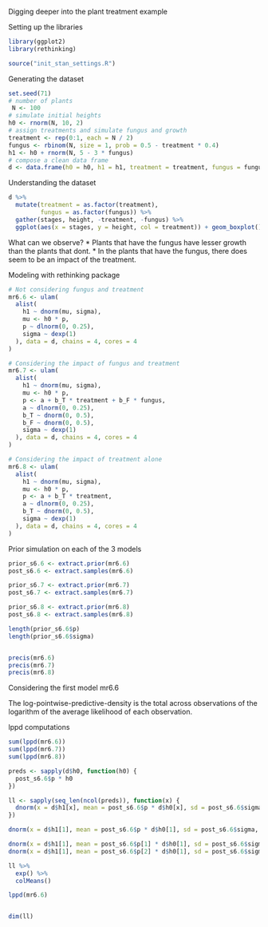 Digging deeper into the plant treatment example

Setting up the libraries
```r

library(ggplot2)
library(rethinking)

source("init_stan_settings.R")
```

Generating the dataset
```r

set.seed(71)
# number of plants
 N <- 100
# simulate initial heights
h0 <- rnorm(N, 10, 2)
# assign treatments and simulate fungus and growth
treatment <- rep(0:1, each = N / 2)
fungus <- rbinom(N, size = 1, prob = 0.5 - treatment * 0.4)
h1 <- h0 + rnorm(N, 5 - 3 * fungus)
# compose a clean data frame
d <- data.frame(h0 = h0, h1 = h1, treatment = treatment, fungus = fungus)


```

Understanding the dataset
```r

d %>%
  mutate(treatment = as.factor(treatment),
         fungus = as.factor(fungus)) %>%
  gather(stages, height, -treatment, -fungus) %>%
  ggplot(aes(x = stages, y = height, col = treatment)) + geom_boxplot() + facet_wrap(.~fungus)

```

What can we observe?
* Plants that have the fungus have lesser growth than the plants that dont.
* In the plants that have the fungus, there does seem to be an impact of the treatment.

Modeling with rethinking package
```r
# Not considering fungus and treatment
mr6.6 <- ulam(
  alist(
    h1 ~ dnorm(mu, sigma),
    mu <- h0 * p,
    p ~ dlnorm(0, 0.25),
    sigma ~ dexp(1)
  ), data = d, chains = 4, cores = 4
)

# Considering the impact of fungus and treatment
mr6.7 <- ulam(
  alist(
    h1 ~ dnorm(mu, sigma),
    mu <- h0 * p,
    p <- a + b_T * treatment + b_F * fungus,
    a ~ dlnorm(0, 0.25),
    b_T ~ dnorm(0, 0.5),
    b_F ~ dnorm(0, 0.5),
    sigma ~ dexp(1)
  ), data = d, chains = 4, cores = 4
)

# Considering the impact of treatment alone
mr6.8 <- ulam(
  alist(
    h1 ~ dnorm(mu, sigma),
    mu <- h0 * p,
    p <- a + b_T * treatment,
    a ~ dlnorm(0, 0.25),
    b_T ~ dnorm(0, 0.5),
    sigma ~ dexp(1)
  ), data = d, chains = 4, cores = 4
)

```

Prior simulation on each of the 3 models
```r
prior_s6.6 <- extract.prior(mr6.6)
post_s6.6 <- extract.samples(mr6.6)

prior_s6.7 <- extract.prior(mr6.7)
post_s6.7 <- extract.samples(mr6.7)

prior_s6.8 <- extract.prior(mr6.8)
post_s6.8 <- extract.samples(mr6.8)

```

```r

length(prior_s6.6$p)
length(prior_s6.6$sigma)


precis(mr6.6)
precis(mr6.7)
precis(mr6.8)
```

Considering the first model mr6.6

The log-pointwise-predictive-density is the total across observations of the logarithm of the average likelihood of each observation.

lppd computations
```r

sum(lppd(mr6.6))
sum(lppd(mr6.7))
sum(lppd(mr6.8))

```



```r

preds <- sapply(d$h0, function(h0) {
  post_s6.6$p * h0
})

ll <- sapply(seq_len(ncol(preds)), function(x) {
  dnorm(x = d$h1[x], mean = post_s6.6$p * d$h0[x], sd = post_s6.6$sigma, log = T)
})

dnorm(x = d$h1[1], mean = post_s6.6$p * d$h0[1], sd = post_s6.6$sigma, log = T)[1:3]

dnorm(x = d$h1[1], mean = post_s6.6$p[1] * d$h0[1], sd = post_s6.6$sigma[1], log = T)
dnorm(x = d$h1[1], mean = post_s6.6$p[2] * d$h0[1], sd = post_s6.6$sigma[2], log = T)

ll %>%
  exp() %>%
  colMeans()

lppd(mr6.6)


dim(ll)
```

